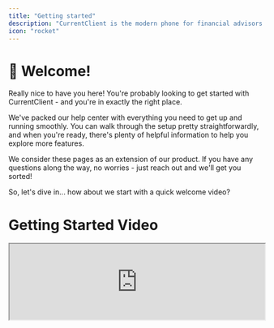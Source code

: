 ```yaml
---
title: "Getting started"
description: "CurrentClient is the modern phone for financial advisors so you can communicate with your clients without friction or fines."
icon: "rocket"
---
```


# 👋 Welcome!

Really nice to have you here! You're probably looking to get started with CurrentClient - and you're in exactly the right place.

We've packed our help center with everything you need to get up and running smoothly. You can walk through the setup pretty straightforwardly, and when you're ready, there's plenty of helpful information to help you explore more features.

We consider these pages as an extension of our product. If you have any questions along the way, no worries - just reach out and we'll get you sorted!

So, let's dive in... how about we start with a quick welcome video?

# Getting Started Video

<Frame>
  <iframe
    src="https://www.loom.com/embed/0267ffd918c7463086475340e54c7176?hideEmbedTopBar=true"
    width="100%"
    style={{ height: "400px" }}
    id="cc-welcome-video"
    allowFullScreen
  />
</Frame>

# Your quick start steps

Here's what we'll walk you through to get CurrentClient up and running. It's pretty straightforward and we'll be right here with you:

<Steps>
  <Step title="Signup for a free trial">
    [Create your CurrentClient account](/guides/getting-started/signup) and
    start your free trial - no commitment required. Explore all the features at
    your own pace.
  </Step>

<Step title="Install the apps">
  [Download and install the CurrentClient
  apps](/guides/getting-started/install-apps) on your desktop and mobile devices
  so you can stay connected anywhere.
</Step>

<Step title="Register your firm">
  [Register your firm](/guides/getting-started/register-firm) to ensure
  compliance with the latest phone carrier regulations.
</Step>

  <Step title="Port your number (optional)">
    [Transfer your existing phone number](/guides/porting/overview) to
    CurrentClient if you'd like. Your clients can reach you using the same
    number they know.
  </Step>
</Steps>

# Ready to get started?

You'll see each step outlined in the left sidebar - work through them at whatever pace feels right for you.

At the bottom of each page, you'll find a link to the next step to keep you moving forward.

Need help along the way? No worries - just reach out and we'll get you sorted!
